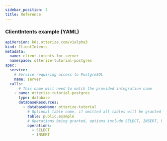 ```yaml
---
sidebar_position: 3
title: Reference
---
```


### ClientIntents example (YAML)

```yaml
apiVersion: k8s.otterize.com/v1alpha3
kind: ClientIntents
metadata:
  name: client-intents-for-server
  namespace: otterize-tutorial-postgres
spec:
  service:
    # Service requiring access to PostgreSQL
    name: server
  calls:
      # This name will need to match the provided integration name
    - name: otterize-tutorial-postgres
      type: database
      databaseResources:
        - databaseName: otterize-tutorial
          # Optional table name, if omitted all tables will be granted access
          table: public.example
          # Operations being granted, options include SELECT, INSERT, UPDATE, DELETE, ALL
          operations:
            - SELECT
            - INSERT
```


